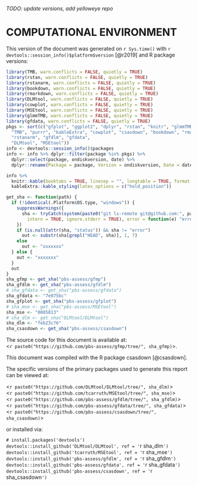 \clearpage

*TODO: update versions, add yelloweye repo*

# COMPUTATIONAL ENVIRONMENT

This version of the document was generated on `r Sys.time()` with
`r devtools::session_info()$platform$version` [@r2019] and R package versions:

```r
library(TMB, warn.conflicts = FALSE, quietly = TRUE)
library(rstan, warn.conflicts = FALSE, quietly = TRUE)
library(rstanarm, warn.conflicts = FALSE, quietly = TRUE)
library(bookdown, warn.conflicts = FALSE, quietly = TRUE)
library(rmarkdown, warn.conflicts = FALSE, quietly = TRUE)
library(DLMtool, warn.conflicts = FALSE, quietly = TRUE)
library(cowplot, warn.conflicts = FALSE, quietly = TRUE)
library(MSEtool, warn.conflicts = FALSE, quietly = TRUE)
library(glmmTMB, warn.conflicts = FALSE, quietly = TRUE)
library(gfdata, warn.conflicts = FALSE, quietly = TRUE)
pkgs <- sort(c("gfplot", "ggplot2", "dplyr", "rstan", "knitr", "glmmTMB",
  "TMB", "purrr", "kableExtra", "cowplot", "csasdown", "bookdown", "rmarkdown",
  "rstanarm", "gfdlm", "gfdata",
  "DLMtool", "MSEtool"))
info <- devtools::session_info()$packages
info <- info %>% dplyr::filter(package %in% pkgs) %>%
  dplyr::select(package, ondiskversion, date) %>%
  dplyr::rename(Package = package, Version = ondiskversion, Date = date)

info %>%
  knitr::kable(booktabs = TRUE, linesep = "", longtable = TRUE, format = "pandoc") %>%
  kableExtra::kable_styling(latex_options = c("hold_position"))
```

```r
get_sha <- function(path) {
  if (!identical(.Platform$OS.type, "windows")) {
    suppressWarnings({
      sha <- tryCatch(system(paste0("git ls-remote git@github.com:", path, ".git"),
        intern = TRUE, ignore.stderr = TRUE), error = function(e) "error")
    })
    if (is.null(attr(sha, "status")) && sha != "error")
      out <- substr(sha[grepl("HEAD", sha)], 1, 7)
    else
      out <- "xxxxxxx"
  } else {
    out <- "xxxxxxx"
  }
  out
}
sha_gfmp <- get_sha("pbs-assess/gfmp")
sha_gfdlm <- get_sha("pbs-assess/gfdlm")
# sha_gfdata <- get_sha("pbs-assess/gfdata")
sha_gfdata <- "7e075bc"
sha_gfplot <- get_sha("pbs-assess/gfplot")
# sha_mse <- get_sha("pbs-assess/MSEtool")
sha_mse <- "0805813"
# sha_dlm <- get_sha("DLMtool/DLMtool")
sha_dlm <- "feb23c76"
sha_csasdown <- get_sha("pbs-assess/csasdown")
```

The source code for this document is available at:\
<`r paste0("https://github.com/pbs-assess/gfmp/tree/", sha_gfmp)`>.

This document was compiled with the R package csasdown [@csasdown].

The specific versions of the primary packages used to generate this report can be viewed at:

<`r paste0("https://github.com/DLMtool/DLMtool/tree/", sha_dlm)`>\
<`r paste0("https://github.com/tcarruth/MSEtool/tree/", sha_mse)`>\
<`r paste0("https://github.com/pbs-assess/gfdlm/tree/", sha_gfdlm)`>\
<`r paste0("https://github.com/pbs-assess/gfdata/tree/", sha_gfdata)`>\
<`r paste0("https://github.com/pbs-assess/csasdown/tree/", sha_csasdown)`>\

\vspace{4mm}
or installed via:

`# install.packages('devtools')`\
`devtools::install_github('DLMtool/DLMtool', ref = '`r sha_dlm`')`\
`devtools::install_github('tcarruth/MSEtool', ref = '`r sha_mse`')`\
`devtools::install_github('pbs-assess/gfdlm', ref = '`r sha_gfdlm`')`\
`devtools::install_github('pbs-assess/gfdata', ref = '`r sha_gfdata`')`\
`devtools::install_github('pbs-assess/csasdown', ref = '`r sha_csasdown`')`\

\clearpage
